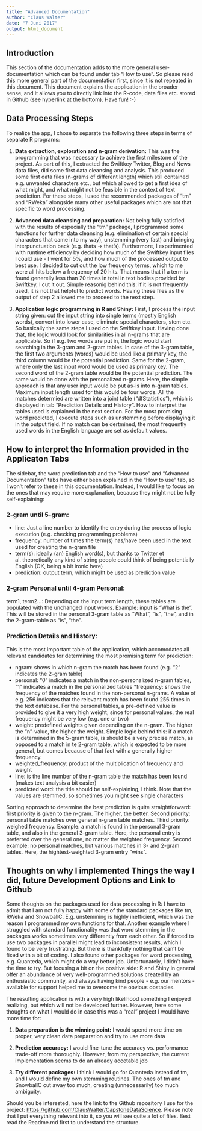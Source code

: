 ```yaml
---
title: "Advanced Documentation"
author: "Claus Walter"
date: "7 Juni 2017"
output: html_document
---
```


## Introduction

This section of the documentation adds to the more general user-documentation which can be found under tab "How to use". So please read this more general part of the documentation first, since it is not repeated in this document. This document explains the application in the broader sense, and it allows you to directly link into the R-code, data files etc. stored in Github (see hyperlink at the bottom). Have fun! :-)

## Data Processing Steps

To realize the app, I chose to separate the following three steps in terms of separate R programs:

1. **Data extraction, exploration and n-gram derivation:** This was the programming that was necessary to achieve the first milestone of the project. As part of this, I extracted the Swiftkey Twitter, Blog and News data files, did some first data cleansing and analysis. This produced some first data files (n-grams of different length) which still contained e.g. unwanted characters etc., but which allowed to get a first idea of what might, and what might not be feasible in the context of text prediction. For these steps, I used the recommended packages of "tm" and "RWeka" alongside many other useful packages which are not that specific to word processing.

2. **Advanced data cleansing and preparation:** Not being fully satisfied with the results of especially the "tm" package, I programmed some functions for further data cleansing (e.g. elimination of certain special characters that came into my way), unstemming (very fast) and bringing interpunctuation back (e.g. thats -> that's). Furthermore, I experimented with runtime efficiency by deciding how much of the Swiftkey input files I could use - I went for 5%, and how much of the processed output to best use. I decided to cut out the low frequency terms, which to me were all hits below a frequency of 20 hits. That means that if a term is found generelly less than 20 times in total in text bodies provided by Swiftkey, I cut it out. Simple reasonig behind this: if it is not frequently used, it is not that helpful to predict words. Having these files as the output of step 2 allowed me to proceed to the next step.

3. **Application logic programming in R and Shiny:** First, I process the input string given: cut the input string into single terms (mostly English words), convert into lower case, eliminate special characters, stem etc. So basically the same steps I used on the Swiftkey input. Having done that, the logic would look for similarities in all n-grams that are applicable. So if e.g. two words are put in, the logic would start searching in the 3-gram and 2-gram tables. In case of the 3-gram table, the first two arguments (words) would be used like a primary key, the third column would be the potential prediction. Same for the 2-gram, where only the last input word would be used as primary key. The second word of the 2-gram table would be the potential prediction. The same would be done with the personalized n-grams. Here, the simple approach is that any user input would be put as-is into n-gram tables. Maximum input length used for this would be four words. All the matches determied are written into a joint table ("dfStatistics"), which is displayed in tab "Prediction Details and History". How to interpret the tables used is explained in the next section. For the most promising word predicted, I execute steps such as unstemming before displaying it in the output field. If no match can be dertmined, the most frequently used words in the English language are set as default values.

## How to interpret the Information provided in the Applicaton Tabs

The sidebar, the word prediction tab and the "How to use" and "Advanced Documentation" tabs have either been explained in the "How to use" tab, so I won't refer to these in this documentation. Instead, I would like to focus on the ones that may require more explanation, because they might not be fully self-explaining:

### 2-gram until 5-gram:

* line: Just a line number to identify the entry during the process of logic execution (e.g. checking programming problems)
* frequency: number of times the term(s) has/have been used in the text used for creating the n-gram file
* term(s): ideally (an) English word(s), but thanks to Twitter et al. theoretically any kind of string people could think of being potentially English (OK, being a bit ironic here)
* prediction: output term, which might be used as prediction value

### 2-gram Personal until 4-gram Personal:

term1, term2...: Depending on the input term length, these tables are populated with the unchanged input words. Example: input is "What is the". This will be stored in the personal 3-gram table as "What", "is", "the", and in the 2-gram-table as "is", "the".

### Prediction Details and History:

This is the most important table of the application, which accomodates all relevant candidates for determining the most promising term for prediction:

* ngram: shows in which n-gram the match has been found (e.g. "2" indicates the 2-gram table)
* personal: "0" indicates a match in the non-personalized n-gram tables, "1" indicates a match in the personalized tables
*frequency: shows the frequency of the matches found in the non-personal n-grams. A value of e.g. 256 indicates that the relevant match has been found 256 times in the text database. For the personal tables, a pre-defined value is provided to give it a very high weight, since for personal values, the real frequency might be very low (e.g. one or two)
* weight: predefined weights given depending on the n-gram. The higher the "n"-value, the higher the weight. Simple logic behind this: if a match is determined in the 5-gram table, is should be a very precise match, as opposed to a match in te 2-gram table, which is expected to be more general, but comes because of that fact with a generally higher frequency.
* weighted_frequency: product of the multiplication of frequency and weight
* line: is the line number of the n-gram table the match has been found (makes text analysis a bit easier)
* predicted word: the title should be self-explaining, I think. Note that the values are stemmed, so sometimes you might see single characters

Sorting approach to determine the best prediction is quite straightforward: first priority is given to the n-gram. The higher, the better. Second priority: personal table matches over general n-gram table matches. Third priority: weighed frequency. Example: a match is found in the personal 3-gram table, and also in the general 3-gram table. Here, the personal entry is preferred over the general one, no matter the weighted frequency. Second example: no personal matches, but various matches in 3- and 2-gram tables. Here, the hightest-weighted 3-gram entry "wins".

## Thoughts on why I implemented Things the way I did, future Development Options and Link to Github

Some thoughts on the packages used for data processing in R: I have to admit that I am not fully happy with some of the standard packages like tm, RWeka and SnowballC. E.g. unstemming is highly inefficient, which was the reason I programmed my own functions for that. Another example where I struggled with standard functionality was that word stemming in the packages works sometimes very differently from each other. So if forced to use two packages in parallel might lead to inconsistent results, which I found to be very frustrating. But there is thankfully nothing that can't be fixed with a bit of coding.  I also found other packages for word processing, e.g. Quanteda, which might do a way better job. Unfortunately, I didn't have the time to try. But focusing a bit on the positive side: R and Shiny in general offer an abundance of very well-programmed solutions created by an enthusiastic community, and always having kind people - e.g. our mentors - available for support helped me to overcome the obvious obstacles.

The resulting application is with a very high likelihood something I enjoyed realizing, but which will not be developed further. However, here some thoughts on what I would do in case this was a "real" project I would have more time for:

1. **Data preparation is the winning point:** I would spend more time on proper, very clean data preparation and try to use more data

2. **Prediction accuracy:** I would fine-tune the accuracy vs. performance trade-off more thoroughly. However, from my perspective, the current implementation seems to do an already accetable job

3. **Try different packages:** I think I would go for Quanteda instead of tm, and I would define my own stemming routines. The ones of tm and SnowballC cut away too much, creating (unnecessarily) too much ambiguity.

Should you be interested, here the link to the Github repository I use for the project: <https://github.com/ClausWalter/CapstoneDataScience>. Please note that I put everything relevant into it, so you will see quite a lot of files. Best read the Readme.md first to understand the structure.
